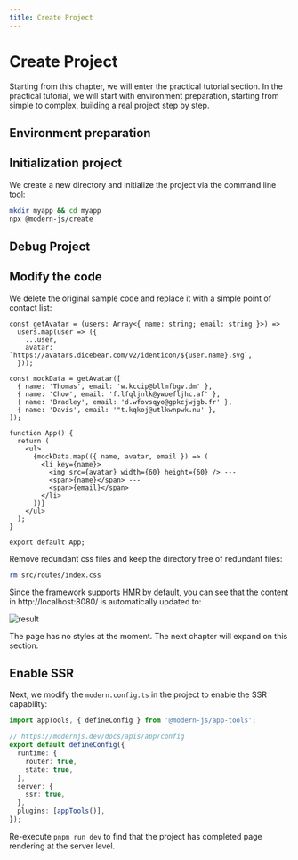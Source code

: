 ```yaml
---
title: Create Project
---
```

# Create Project

Starting from this chapter, we will enter the practical tutorial section. In the practical tutorial, we will start with environment preparation, starting from simple to complex, building a real project step by step.

## Environment preparation


<Prerequisites />

## Initialization project

We create a new directory and initialize the project via the command line tool:

```bash
mkdir myapp && cd myapp
npx @modern-js/create
```


<InitApp />

## Debug Project


<DebugApp />

## Modify the code

We delete the original sample code and replace it with a simple point of contact list:

```tsx title="src/routes/page.tsx"
const getAvatar = (users: Array<{ name: string; email: string }>) =>
  users.map(user => ({
    ...user,
    avatar: `https://avatars.dicebear.com/v2/identicon/${user.name}.svg`,
  }));

const mockData = getAvatar([
  { name: 'Thomas', email: 'w.kccip@bllmfbgv.dm' },
  { name: 'Chow', email: 'f.lfqljnlk@ywoefljhc.af' },
  { name: 'Bradley', email: 'd.wfovsqyo@gpkcjwjgb.fr' },
  { name: 'Davis', email: '"t.kqkoj@utlkwnpwk.nu' },
]);

function App() {
  return (
    <ul>
      {mockData.map(({ name, avatar, email }) => (
        <li key={name}>
          <img src={avatar} width={60} height={60} /> ---
          <span>{name}</span> ---
          <span>{email}</span>
        </li>
      ))}
    </ul>
  );
}

export default App;
```

Remove redundant css files and keep the directory free of redundant files:

```bash
rm src/routes/index.css
```

Since the framework supports [HMR](https://webpack.js.org/concepts/hot-module-replacement/) by default, you can see that the content in http://localhost:8080/ is automatically updated to:

![result](https://lf3-static.bytednsdoc.com/obj/eden-cn/zq-uylkvt/ljhwZthlaukjlkulzlp/screenshot-20221214-141909.png)

The page has no styles at the moment. The next chapter will expand on this section.

## Enable SSR

Next, we modify the `modern.config.ts` in the project to enable the SSR capability:

```ts
import appTools, { defineConfig } from '@modern-js/app-tools';

// https://modernjs.dev/docs/apis/app/config
export default defineConfig({
  runtime: {
    router: true,
    state: true,
  },
  server: {
    ssr: true,
  },
  plugins: [appTools()],
});
```

Re-execute `pnpm run dev` to find that the project has completed page rendering at the server level.
